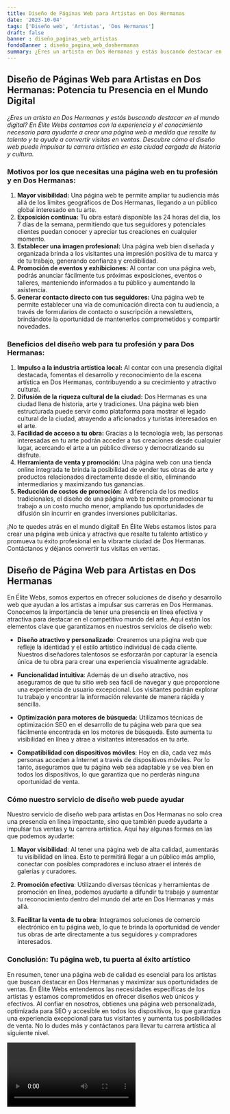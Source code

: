 ```yaml
---
title: Diseño de Páginas Web para Artistas en Dos Hermanas
date: '2023-10-04'
tags: ['Diseño web', 'Artistas', 'Dos Hermanas']
draft: false
banner : diseño_paginas_web_artistas
fondoBanner : diseño_pagina_web_doshermanas
summary: ¿Eres un artista en Dos Hermanas y estás buscando destacar en el mundo digital? En Élite Webs contamos con la experiencia y el conocimiento necesario para ayudarte a crear una página web a medida que resalte tu talento y te ayude a convertir visitas en ventas. Descubre cómo el diseño web puede impulsar tu carrera artística en esta ciudad cargada de historia y cultura.
---
```


## **Diseño de Páginas Web para Artistas en Dos Hermanas: Potencia tu Presencia en el Mundo Digital**

*¿Eres un artista en Dos Hermanas y estás buscando destacar en el mundo digital? En Élite Webs contamos con la experiencia y el conocimiento necesario para ayudarte a crear una página web a medida que resalte tu talento y te ayude a convertir visitas en ventas. Descubre cómo el diseño web puede impulsar tu carrera artística en esta ciudad cargada de historia y cultura.*

### **Motivos por los que necesitas una página web en tu profesión y en Dos Hermanas:**

1. **Mayor visibilidad:** Una página web te permite ampliar tu audiencia más allá de los límites geográficos de Dos Hermanas, llegando a un público global interesado en tu arte.
2. **Exposición continua:** Tu obra estará disponible las 24 horas del día, los 7 días de la semana, permitiendo que tus seguidores y potenciales clientes puedan conocer y apreciar tus creaciones en cualquier momento.
3. **Establecer una imagen profesional:** Una página web bien diseñada y organizada brinda a los visitantes una impresión positiva de tu marca y de tu trabajo, generando confianza y credibilidad.
4. **Promoción de eventos y exhibiciones:** Al contar con una página web, podrás anunciar fácilmente tus próximas exposiciones, eventos o talleres, manteniendo informados a tu público y aumentando la asistencia.
5. **Generar contacto directo con tus seguidores:** Una página web te permite establecer una vía de comunicación directa con tu audiencia, a través de formularios de contacto o suscripción a newsletters, brindándote la oportunidad de mantenerlos comprometidos y compartir novedades.

### **Beneficios del diseño web para tu profesión y para Dos Hermanas:**

1. **Impulso a la industria artística local:** Al contar con una presencia digital destacada, fomentas el desarrollo y reconocimiento de la escena artística en Dos Hermanas, contribuyendo a su crecimiento y atractivo cultural.
2. **Difusión de la riqueza cultural de la ciudad:** Dos Hermanas es una ciudad llena de historia, arte y tradiciones. Una página web bien estructurada puede servir como plataforma para mostrar el legado cultural de la ciudad, atrayendo a aficionados y turistas interesados en el arte.
3. **Facilidad de acceso a tu obra:** Gracias a la tecnología web, las personas interesadas en tu arte podrán acceder a tus creaciones desde cualquier lugar, acercando el arte a un público diverso y democratizando su disfrute.
4. **Herramienta de venta y promoción:** Una página web con una tienda online integrada te brinda la posibilidad de vender tus obras de arte y productos relacionados directamente desde el sitio, eliminando intermediarios y maximizando tus ganancias.
5. **Reducción de costos de promoción:** A diferencia de los medios tradicionales, el diseño de una página web te permite promocionar tu trabajo a un costo mucho menor, ampliando tus oportunidades de difusión sin incurrir en grandes inversiones publicitarias.

¡No te quedes atrás en el mundo digital! En Élite Webs estamos listos para crear una página web única y atractiva que resalte tu talento artístico y promueva tu éxito profesional en la vibrante ciudad de Dos Hermanas. Contáctanos y déjanos convertir tus visitas en ventas.

<GifSeo />

<Cta />

## Diseño de Página Web para Artistas en Dos Hermanas

En Élite Webs, somos expertos en ofrecer soluciones de diseño y desarrollo web que ayudan a los artistas a impulsar sus carreras en Dos Hermanas. Conocemos la importancia de tener una presencia en línea efectiva y atractiva para destacar en el competitivo mundo del arte. Aquí están los elementos clave que garantizamos en nuestros servicios de diseño web:

- **Diseño atractivo y personalizado**: Crearemos una página web que refleje la identidad y el estilo artístico individual de cada cliente. Nuestros diseñadores talentosos se esforzarán por capturar la esencia única de tu obra para crear una experiencia visualmente agradable.

- **Funcionalidad intuitiva**: Además de un diseño atractivo, nos aseguramos de que tu sitio web sea fácil de navegar y que proporcione una experiencia de usuario excepcional. Los visitantes podrán explorar tu trabajo y encontrar la información relevante de manera rápida y sencilla.

- **Optimización para motores de búsqueda**: Utilizamos técnicas de optimización SEO en el desarrollo de tu página web para que sea fácilmente encontrada en los motores de búsqueda. Esto aumenta tu visibilidad en línea y atrae a visitantes interesados en tu arte.

- **Compatibilidad con dispositivos móviles**: Hoy en día, cada vez más personas acceden a Internet a través de dispositivos móviles. Por lo tanto, aseguramos que tu página web sea adaptable y se vea bien en todos los dispositivos, lo que garantiza que no perderás ninguna oportunidad de venta.

### Cómo nuestro servicio de diseño web puede ayudar

Nuestro servicio de diseño web para artistas en Dos Hermanas no solo crea una presencia en línea impactante, sino que también puede ayudarte a impulsar tus ventas y tu carrera artística. Aquí hay algunas formas en las que podemos ayudarte:

1. **Mayor visibilidad**: Al tener una página web de alta calidad, aumentarás tu visibilidad en línea. Esto te permitirá llegar a un público más amplio, conectar con posibles compradores e incluso atraer el interés de galerías y curadores.

2. **Promoción efectiva**: Utilizando diversas técnicas y herramientas de promoción en línea, podemos ayudarte a difundir tu trabajo y aumentar tu reconocimiento dentro del mundo del arte en Dos Hermanas y más allá.

3. **Facilitar la venta de tu obra**: Integramos soluciones de comercio electrónico en tu página web, lo que te brinda la oportunidad de vender tus obras de arte directamente a tus seguidores y compradores interesados.

### Conclusión: Tu página web, tu puerta al éxito artístico

En resumen, tener una página web de calidad es esencial para los artistas que buscan destacar en Dos Hermanas y maximizar sus oportunidades de ventas. En Élite Webs entendemos las necesidades específicas de los artistas y estamos comprometidos en ofrecer diseños web únicos y efectivos. Al confiar en nosotros, obtienes una página web personalizada, optimizada para SEO y accesible en todos los dispositivos, lo que garantiza una experiencia excepcional para tus visitantes y aumenta tus posibilidades de venta. No lo dudes más y contáctanos para llevar tu carrera artística al siguiente nivel.

<Video />

<CtaBot job='Artistas' city='Dos Hermanas'/>

<Gmaps query='Dos Hermanas+españa+maps' />